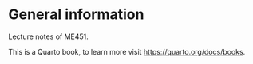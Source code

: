 # General information {.unnumbered}

Lecture notes of ME451. 

This is a Quarto book, to learn more visit <https://quarto.org/docs/books>.
